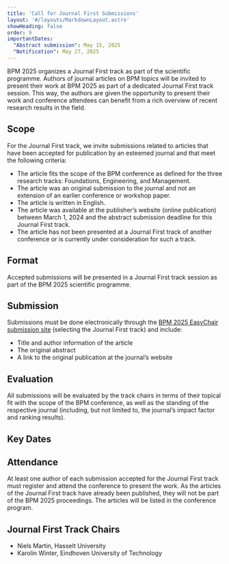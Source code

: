 ```yaml
---
title: 'Call for Journal First Submissions'
layout: '#/layouts/MarkdownLayout.astro'
showHeading: false
order: 9
importantDates: 
  "Abstract submission": May 15, 2025
  "Notification": May 27, 2025
---
```


BPM 2025 organizes a Journal First track as part of the scientific programme. Authors of journal articles on BPM topics will be invited to present their work at BPM 2025 as part of a dedicated Journal First track session. This way, the authors are given the opportunity to present their work and conference attendees can benefit from a rich overview of recent research results in the field.

## Scope

For the Journal First track, we invite submissions related to articles that have been accepted for publication by an esteemed journal and that meet the following criteria:

- The article fits the scope of the BPM conference as defined for the three research tracks: Foundations, Engineering, and Management.
- The article was an original submission to the journal and not an extension of an earlier conference or workshop paper.
- The article is written in English.
- The article was available at the publisher’s website (online publication) between March 1, 2024 and the abstract submission deadline for this Journal First track.
- The article has not been presented at a Journal First track of another conference or is currently under consideration for such a track.

## Format

Accepted submissions will be presented in a Journal First track session as part of the BPM 2025 scientific programme.

## Submission

Submissions must be done electronically through the [BPM 2025 EasyChair submission site](https://easychair.org/conferences/?conf=bpm2025) (selecting the Journal First track) and include:
- Title and author information of the article
- The original abstract
- A link to the original publication at the journal’s website

## Evaluation

All submissions will be evaluated by the track chairs in terms of their topical fit with the scope of the BPM conference, as well as the standing of the respective journal (including, but not limited to, the journal’s impact factor and ranking results).

## Key Dates

<ImportantDates importantDates={frontmatter.importantDates}/>

## Attendance

At least one author of each submission accepted for the Journal First track must register and attend the conference to present the work. As the articles of the Journal First track have already been published, they will not be part of the BPM 2025 proceedings. The articles will be listed in the conference program.

## Journal First Track Chairs

- Niels Martin, Hasselt University
- Karolin Winter, Eindhoven University of Technology
